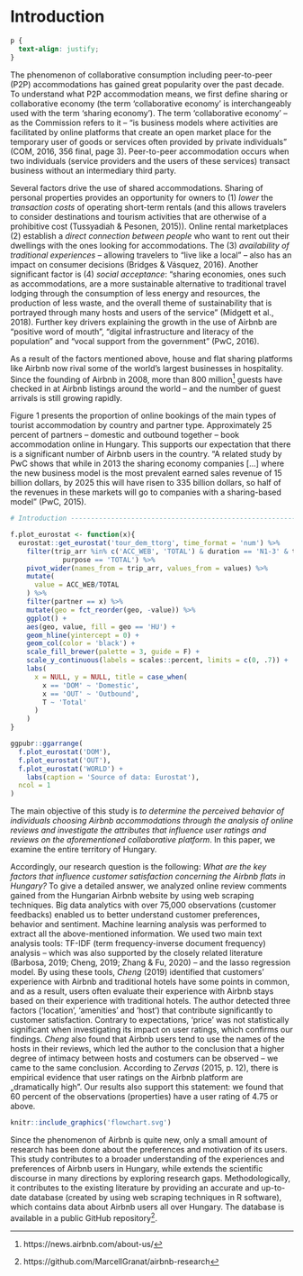 # Introduction {#Chapter-1}

```css
p {
  text-align: justify;
}
```

The phenomenon of collaborative consumption including peer-to-peer (P2P) accommodations has gained great popularity over the past decade. To understand what P2P accommodation means, we first define sharing or collaborative economy (the term ‘collaborative economy’ is interchangeably used with the term ‘sharing economy’). The term 'collaborative economy’ – as the Commission refers to it – “is business models where activities are facilitated by online platforms that create an open market place for the temporary user of goods or services often provided by private individuals” (COM, 2016, 356 final, page 3). Peer-to-peer accommodation occurs when two individuals (service providers and the users of these services) transact business without an intermediary third party. 

Several factors drive the use of shared accommodations. Sharing of personal properties provides an opportunity for owners to (1) *lower* the *transaction costs* of operating short-term rentals (and this allows travelers to consider destinations and tourism activities that are otherwise of a prohibitive cost (Tussyadiah & Pesonen, 2015)). Online rental marketplaces (2) establish a *direct connection between people* who want to rent out their dwellings with the ones looking for accommodations. The (3) *availability of traditional experiences* – allowing travelers to “live like a local” – also has an impact on consumer decisions (Bridges & Vásquez, 2016). Another significant factor is (4) *social acceptance*: “sharing economies, ones such as accommodations, are a more sustainable alternative to traditional travel lodging through the consumption of less energy and resources, the production of less waste, and the overall theme of sustainability that is portrayed through many hosts and users of the service” (Midgett et al., 2018).  Further key drivers explaining the growth in the use of Airbnb are “positive word of mouth”, “digital infrastructure and literacy of the population” and “vocal support from the government” (PwC, 2016).

As a result of the factors mentioned above, house and flat sharing platforms like Airbnb now rival some of the world’s largest businesses in hospitality. Since the founding of Airbnb in 2008, more than 800 million^[ https://news.airbnb.com/about-us/] guests have checked in at Airbnb listings around the world – and the number of guest arrivals is still growing rapidly.

Figure 1 presents the proportion of online bookings of the main types of tourist accommodation by country and partner type. Approximately 25 percent of partners – domestic and outbound together – book accommodation online in Hungary. This supports our expectation that there is a significant number of Airbnb users in the country. “A related study by PwC shows that while in 2013 the sharing economy companies […] where the new business model is the most prevalent earned sales revenue of 15 billion dollars, by 2025 this will have risen to 335 billion dollars, so half of the revenues in these markets will go to companies with a sharing-based model” (PwC, 2015).


```r
# Introduction --------------------------------------------------------------------------

f.plot_eurostat <- function(x){
  eurostat::get_eurostat('tour_dem_ttorg', time_format = 'num') %>% 
    filter(trip_arr %in% c('ACC_WEB', 'TOTAL') & duration == 'N1-3' & time == 2017 & 
             purpose == 'TOTAL') %>% 
    pivot_wider(names_from = trip_arr, values_from = values) %>% 
    mutate(
      value = ACC_WEB/TOTAL
    ) %>% 
    filter(partner == x) %>% 
    mutate(geo = fct_reorder(geo, -value)) %>% 
    ggplot() +
    aes(geo, value, fill = geo == 'HU') +
    geom_hline(yintercept = 0) +
    geom_col(color = 'black') +
    scale_fill_brewer(palette = 3, guide = F) +
    scale_y_continuous(labels = scales::percent, limits = c(0, .7)) +
    labs(
      x = NULL, y = NULL, title = case_when(
        x == 'DOM' ~ 'Domestic',
        x == 'OUT' ~ 'Outbound',
        T ~ 'Total'
      )
    )
}

ggpubr::ggarrange(
  f.plot_eurostat('DOM'),
  f.plot_eurostat('OUT'),
  f.plot_eurostat('WORLD') +
    labs(caption = 'Source of data: Eurostat'),
  ncol = 1
)

```


The main objective of this study is *to determine the perceived behavior of individuals choosing Airbnb accommodations through the analysis of online reviews and investigate the attributes that influence user ratings and reviews on the aforementioned collaborative platform*. In this paper, we examine the entire territory of Hungary.

Accordingly, our research question is the following: *What are the key factors that influence customer satisfaction concerning the Airbnb flats in Hungary?* To give a detailed answer, we analyzed online review comments gained from the Hungarian Airbnb website by using web scraping techniques. Big data analytics with over 75,000 observations (customer feedbacks) enabled us to better understand customer preferences, behavior and sentiment. Machine learning analysis was performed to extract all the above-mentioned information. We used two main text analysis tools: TF-IDF (term frequency-inverse document frequency) analysis – which was also supported by the closely related literature (Barbosa, 2019; Cheng, 2019; Zhang & Fu, 2020) – and the lasso regression model. By using these tools, *Cheng* (2019) identified that customers’ experience with Airbnb and traditional hotels have some points in common, and as a result, users often evaluate their experience with Airbnb stays based on their experience with traditional hotels. The author detected three factors (‘location’, ‘amenities’ and ‘host’) that contribute significantly to customer satisfaction. Contrary to expectations, ‘price’ was not statistically significant when investigating its impact on user ratings, which confirms our findings. *Cheng* also found that Airbnb users tend to use the names of the hosts in their reviews, which led the author to the conclusion that a higher degree of intimacy between hosts and costumers can be observed – we came to the same conclusion. According to *Zervas* (2015, p. 12), there is empirical evidence that user ratings on the Airbnb platform are „dramatically high”. Our results also support this statement: we found that 60 percent of the observations (properties) have a user rating of 4.75 or above. 

```r
knitr::include_graphics('flowchart.svg')
```


Since the phenomenon of Airbnb is quite new, only a small amount of research has been done about the preferences and motivation of its users. This study contributes to a broader understanding of the experiences and preferences of Airbnb users in Hungary, while extends the scientific discourse in many directions by exploring research gaps. Methodologically, it contributes to the existing literature by providing an accurate and up-to-date database (created by using web scraping techniques in R software), which contains data about Airbnb users all over Hungary. The database is available in a public GitHub repository^[ https://github.com/MarcellGranat/airbnb-research].  
